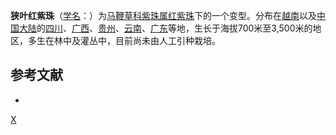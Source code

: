 {{Infraspeciesbox
| image = 
| image_caption = 
| status = 
| status_system = 
| genus = Callicarpa 
| species = rubella
| varietas = angustata
| authority = C. P'ei
}}
'''狭叶红紫珠'''（[[学名|学名]]：{{lang|la|'''''Callicarpa rubella'' f. ''angustata'''''}}）为[[马鞭草科|马鞭草科]][[紫珠属|紫珠属]][[红紫珠|红紫珠]]下的一个变型。分布在[[越南|越南]]以及[[中国大陆|中国大陆]]的[[四川|四川]]、[[广西|广西]]、[[贵州|贵州]]、[[云南|云南]]、[[广东|广东]]等地，生长于海拔700米至3,500米的地区，多生在林中及灌丛中，目前尚未由人工引种栽培。 

== 参考文献 ==
{{refbegin}}
* {{CPNI| zh=狭叶红紫珠 | id=017-37307 | binomial=Callicarpa rubella | authority=C. P'ei | form=angustata | accessdate=2013-01-17}}
{{refend}}

{{Taxonbar}}

[[Category:紫珠属|X]]